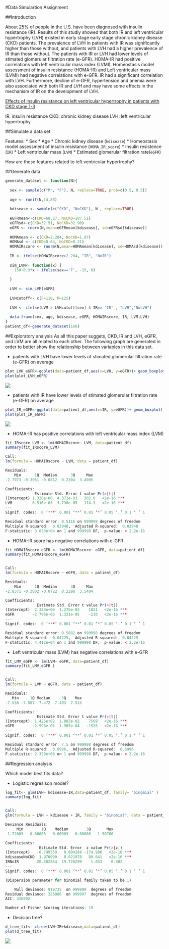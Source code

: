 #Data Simulartion Assignment

##Introduction

About [25%](http://www.rightdiagnosis.com/i/insulin_resistance/stats-country.htm) of people in the U.S. have been diagnosed with insulin resistance (IR). Results of this studiy showed that both IR and left ventricular hypertrophy (LVH) existed in early stage early stage chronic kidney disease (CKD) patients. The prevalence of LVH in patients with IR was significantly higher than those without, and patients with LVH had a higher prevalence of IR than those without. The patients with IR or LVH had lower levels of stimated glomerular filtration rate (e-GFR). HOMA-IR had positive correlations with left ventricular mass index (LVMI). Homeostasis  model  assessment  of  insulin  resistance (HOMA-IR)  and Left ventricular mass (LVMI) had negative correlations with e-GFR. IR had a significant correlation with LVH. Furthermore, decline of e-GFR, hypertension and anemia were also associated with both IR and LVH and may have some effects in the mechanism of IR on the development of LVH.

[Effects of insulin resistance on left ventricular hypertrophy in patients with CKD stage 1-3](http://www.ncbi.nlm.nih.gov/pubmed/24839054)

IR: insulin resistance
CKD: chronic kidney disease
LVH: left ventricular hypertrophy

##Simulate a data set

Features:
* Sex
* Age
* Chronic kidney disease (`kdisease`)
* Homeostasis  model  assessment  of  insulin  resistance (`HOMA_IR_score`)
* Insulin resistence (`IR`)
* Left ventricular mass (`LVM`)
* Estimated glomerular filtration rate(`eGFR`)

How are these features related to left ventricular hypertrophy?

##Generate data
```r
generate_dataset <- function(N){ 
  
  sex <- sample(c("M", "F"), N, replace=TRUE, prob=c(0.5, 0.5))
  
  age <- runif(N,14,88)
  
  kdisease <- sample(c("CKD", "NoCKD"), N , replace=TRUE)
  
  eGFRmean<-c(CKD=68.27, NoCKD=107.51)
  eGFRsd<-c(CKD=32.51, NoCKD=32.90)
  eGFR <- rnorm(N,mean=eGFRmean[kdisease], sd=eGFRsd[kdisease])
  
  HOMAmean <- c(CKD=2.284, NoCKD=1.87)  
  HOMAsd <- c(CKD=0.64, NoCKD=0.21)
  HOMAIRscore <- rnorm(N,mean=HOMAmean[kdisease], sd=HOMAsd[kdisease])
  
  IR <- ifelse(HOMAIRscore>2.284, "IR", "NoIR")
  
  sim_LVM<- function(x) { 
    150-0.3*x + ifelse(sex=='F', -15, 0)
    
  }
  
  LVM <- sim_LVM(eGFR)
  
  LVHcutoff<- c(F=110, M=125)
  
  LVH <- ifelse(LVM > LVHcutoff[sex] & IR== 'IR' , "LVH","NoLVH")
  
  data.frame(sex, age, kdisease, eGFR, HOMAIRscore, IR, LVM,LVH)     
}
patient_df<-generate_dataset(1e6)
```

##Exploratory analysis
As all this paper suggets, CKD, IR and LVH, eGFR, and LVM are all related to each other. The following graph are generated in order to better show the relationship between variables in this data set. 

* paitents with LVH have lower levels of stimated glomerular filtration rate (e-GFR) on average
```r
plot_LVH_eGFR<-ggplot(data=patient_df,aes(x=LVH, y=eGFR))+ geom_boxplot()
plot(plot_LVH_eGFR)
```
![](plot_LVH_eGFR.png)



* patients with IR have lower levels of stimated glomerular filtration rate (e-GFR) on average
```r
plot_IR_eGFR<-ggplot(data=patient_df,aes(x=IR, y=eGFR))+ geom_boxplot()
plot(plot_IR_eGFR)
```
![](plot_IR_eGFR.png)



* HOMA-IR has positive correlations with left ventricular mass index (LVM)
```r
fit_IRscore_LVM <- lm(HOMAIRscore~ LVM, data=patient_df)
summary(fit_IRscore_LVM)
```
```r
Call:
lm(formula = HOMAIRscore ~ LVM, data = patient_df)

Residuals:
    Min      1Q  Median      3Q     Max 
-2.7973 -0.3061 -0.0812  0.2304  3.4905 

Coefficients:
             Estimate Std. Error t value Pr(>|t|)    
(Intercept) 1.320e+00  4.372e-03   302.0   <2e-16 ***
LVM         6.516e-03  3.738e-05   174.3   <2e-16 ***
---
Signif. codes:  0 ‘***’ 0.001 ‘**’ 0.01 ‘*’ 0.05 ‘.’ 0.1 ‘ ’ 1

Residual standard error: 0.5116 on 999998 degrees of freedom
Multiple R-squared:  0.02948,  Adjusted R-squared:  0.02948 
F-statistic: 3.038e+04 on 1 and 999998 DF,  p-value: < 2.2e-16
```


* HOMA-IR score has negative correlations with e-GFR
```r
fit_HOMAIRscore_eGFR <- lm(HOMAIRscore~ eGFR, data=patient_df)
summary(fit_HOMAIRscore_eGFR)
```
```r

Call:
lm(formula = HOMAIRscore ~ eGFR, data = patient_df)

Residuals:
    Min      1Q  Median      3Q     Max 
-2.8371 -0.3002 -0.0722  0.2298  3.5404 

Coefficients:
              Estimate Std. Error t value Pr(>|t|)    
(Intercept)  2.323e+00  1.276e-03    1821   <2e-16 ***
eGFR        -2.796e-03  1.331e-05    -210   <2e-16 ***
---
Signif. codes:  0 ‘***’ 0.001 ‘**’ 0.01 ‘*’ 0.05 ‘.’ 0.1 ‘ ’ 1

Residual standard error: 0.5082 on 999998 degrees of freedom
Multiple R-squared:  0.04225,  Adjusted R-squared:  0.04225 
F-statistic: 4.412e+04 on 1 and 999998 DF,  p-value: < 2.2e-16
```



* Left ventricular mass (LVM) has negative correlations with e-GFR
```r
fit_LMV_eGFR <- lm(LVM~ eGFR, data=patient_df)
summary(fit_LMV_eGFR )
```
```r

Call:
lm(formula = LVM ~ eGFR, data = patient_df)

Residuals:
   Min     1Q Median     3Q    Max 
-7.536 -7.507  7.472  7.493  7.523 

Coefficients:
              Estimate Std. Error t value Pr(>|t|)    
(Intercept)  1.425e+02  1.883e-02    7569   <2e-16 ***
eGFR        -2.998e-01  1.965e-04   -1526   <2e-16 ***
---
Signif. codes:  0 ‘***’ 0.001 ‘**’ 0.01 ‘*’ 0.05 ‘.’ 0.1 ‘ ’ 1

Residual standard error: 7.5 on 999998 degrees of freedom
Multiple R-squared:  0.6996,  Adjusted R-squared:  0.6996 
F-statistic: 2.329e+06 on 1 and 999998 DF,  p-value: < 2.2e-16
```





##Regression analysis

Which model best fits data?

* Logistic regresison model?
```r
log_fit<- glm(LVH~ kdisease+IR,data=patient_df, family= "binomial" )
summary(log_fit)
```
```r

Call:
glm(formula = LVH ~ kdisease + IR, family = "binomial", data = patient_df)

Deviance Residuals: 
     Min        1Q    Median        3Q       Max  
-1.72003   0.00003   0.00003   0.00008   1.50760  

Coefficients:
               Estimate Std. Error  z value Pr(>|z|)    
(Intercept)   -0.749359   0.004284 -174.906   <2e-16 ***
kdiseaseNoCKD  1.970090   0.021978   89.641   <2e-16 ***
IRNoIR        20.382864  19.728290    1.033    0.302    
---
Signif. codes:  0 ‘***’ 0.001 ‘**’ 0.01 ‘*’ 0.05 ‘.’ 0.1 ‘ ’ 1

(Dispersion parameter for binomial family taken to be 1)

    Null deviance: 919735  on 999999  degrees of freedom
Residual deviance: 326886  on 999997  degrees of freedom
AIC: 326892

Number of Fisher Scoring iterations: 19
```

* Decision tree?
```r
d_tree_fit<- ctree(LVH~IR+kdisease,data=patient_df)
plot(d_tree_fit)
```
![](d_tree.png)

